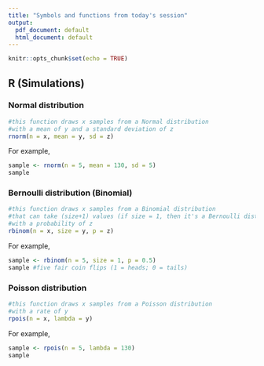```yaml
---
title: "Symbols and functions from today's session"
output:
  pdf_document: default
  html_document: default
---
```


```r
knitr::opts_chunk$set(echo = TRUE)
```

## R (Simulations)

### Normal distribution


```r
#this function draws x samples from a Normal distribution
#with a mean of y and a standard deviation of z
rnorm(n = x, mean = y, sd = z) 
```

For example,
```r
sample <- rnorm(n = 5, mean = 130, sd = 5)
sample
```  

### Bernoulli distribution (Binomial)

```r
#this function draws x samples from a Binomial distribution
#that can take (size+1) values (if size = 1, then it's a Bernoulli dist.),
#with a probability of z
rbinom(n = x, size = y, p = z) 
```

For example,
```r
sample <- rbinom(n = 5, size = 1, p = 0.5) 
sample #five fair coin flips (1 = heads; 0 = tails)
```  

### Poisson distribution

```r
#this function draws x samples from a Poisson distribution
#with a rate of y
rpois(n = x, lambda = y) 
```

For example,
```r
sample <- rpois(n = 5, lambda = 130)
sample
```  